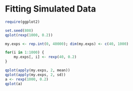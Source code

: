 Fitting Simulated Data
========================================================
```r
require(ggplot2)
```


```r
set.seed(808)
qplot(rexp(1000, 0.2))

my.exps <- rep.int(0, 40000); dim(my.exps) <- c(40, 1000)

for(i in 1:1000) {
    my.exps[, i] <- rexp(40, 0.2)
}

qplot(apply(my.exps, 2, mean))
qplot(apply(my.exps, 2, sd))
a <- rexp(1000, 0.2)
qplot(a)

```



